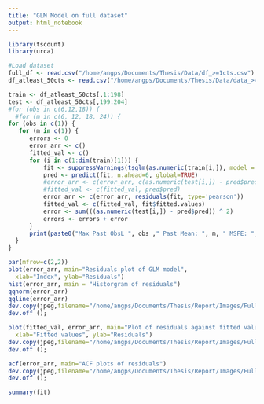```yaml
---
title: "GLM Model on full dataset"
output: html_notebook
---
```


```r
library(tscount)
library(urca)
```

```r
#Load dataset
full_df <- read.csv("/home/angps/Documents/Thesis/Data/df_>=1cts.csv")
df_atleast_50cts <- read.csv("/home/angps/Documents/Thesis/Data/data_>=50cts.csv")
```

```r
train <- df_atleast_50cts[,1:198]
test <- df_atleast_50cts[,199:204]
#for (obs in c(6,12,18)) {
  #for (m in c(6, 12, 18, 24)) {
for (obs in c(1)) {
   for (m in c(1)) {
      errors <- 0
      error_arr <- c()
      fitted_val <- c()
      for (i in c(1:dim(train)[1])) {
          fit <- suppressWarnings(tsglm(as.numeric(train[i,]), model = list(past_obs = c(1:obs), past_mean = m), distr = "poisson"))
          pred <- predict(fit, n.ahead=6, global=TRUE)
          #error_arr <- c(error_arr, c(as.numeric(test[i,]) - pred$pred))
          #fitted_val <- c(fitted_val, pred$pred)
          error_arr <- c(error_arr, residuals(fit, type='pearson'))
          fitted_val <- c(fitted_val, fit$fitted.values)
          error <- sum(((as.numeric(test[i,]) - pred$pred)) ^ 2)
          errors <- errors + error
      }
      print(paste0("Max Past ObsL ", obs ," Past Mean: ", m, " MSFE: ", errors/6))
  }
}

```

```r
par(mfrow=c(2,2))
plot(error_arr, main="Residuals plot of GLM model", 
  xlab="Index", ylab="Residuals")
hist(error_arr, main = "Historgram of residuals")
qqnorm(error_arr)
qqline(error_arr)
dev.copy(jpeg,filename="/home/angps/Documents/Thesis/Report/Images/Full_GLM_resids.jpg");
dev.off ();

```

```r
plot(fitted_val, error_arr, main="Plot of residuals against fitted values", 
  xlab="Fitted values", ylab="Residuals")
dev.copy(jpeg,filename="/home/angps/Documents/Thesis/Report/Images/Full_GLM_resids_vs_fitted.jpg");
dev.off ();

```


```r
acf(error_arr, main="ACF plots of residuals")
dev.copy(jpeg,filename="/home/angps/Documents/Thesis/Report/Images/Full_GLM_acf.jpg");
dev.off ();
```

```r
summary(fit)
```



